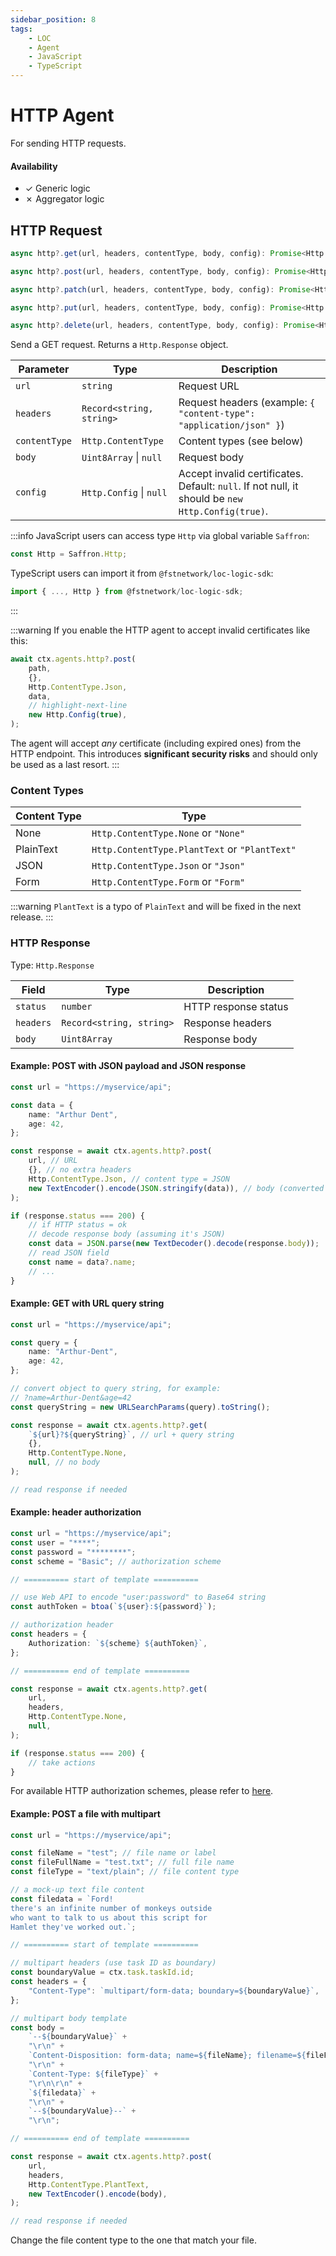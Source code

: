 ```yaml
---
sidebar_position: 8
tags:
    - LOC
    - Agent
    - JavaScript
    - TypeScript
---
```



# HTTP Agent

For sending HTTP requests.

#### Availability

-   ✓ Generic logic
-   ✗ Aggregator logic

## HTTP Request

<Tabs>
  <TabItem value="get" label="GET" default>

```typescript
async http?.get(url, headers, contentType, body, config): Promise<Http.Response>
```

  </TabItem>
  <TabItem value="post" label="POST">

```typescript
async http?.post(url, headers, contentType, body, config): Promise<Http.Response>
```

  </TabItem>
  <TabItem value="patch" label="PATCH">

```typescript
async http?.patch(url, headers, contentType, body, config): Promise<Http.Response>
```

  </TabItem>
  <TabItem value="put" label="PUT">

```typescript
async http?.put(url, headers, contentType, body, config): Promise<Http.Response>
```

  </TabItem>
  <TabItem value="delete" label="DELETE">

```typescript
async http?.delete(url, headers, contentType, body, config): Promise<Http.Response>
```

  </TabItem>
</Tabs>

Send a GET request. Returns a `Http.Response` object.

| Parameter     | Type                        | Description                                                                                      |
| ------------- | --------------------------- | ------------------------------------------------------------------------------------------------ |
| `url`         | `string`                    | Request URL                                                                                      |
| `headers`     | `Record<string, string>`    | Request headers (example: `{ "content-type": "application/json" }`)                              |
| `contentType` | `Http.ContentType`          | Content types (see below)                                                                        |
| `body`        | `Uint8Array` &#124; `null`  | Request body                                                                                     |
| `config`      | `Http.Config` &#124; `null` | Accept invalid certificates. Default: `null`. If not null, it should be `new Http.Config(true)`. |

:::info
JavaScript users can access type `Http` via global variable `Saffron`:

```javascript
const Http = Saffron.Http;
```

TypeScript users can import it from `@fstnetwork/loc-logic-sdk`:

```typescript
import { ..., Http } from @fstnetwork/loc-logic-sdk;
```

:::

:::warning
If you enable the HTTP agent to accept invalid certificates like this:

```typescript
await ctx.agents.http?.post(
    path,
    {},
    Http.ContentType.Json,
    data,
    // highlight-next-line
    new Http.Config(true),
);
```

The agent will accept _any_ certificate (including expired ones) from the HTTP endpoint. This introduces **significant security risks** and should only be used as a last resort.
:::

### Content Types

| Content Type | Type                                          |
| ------------ | --------------------------------------------- |
| None         | `Http.ContentType.None` or `"None"`           |
| PlainText    | `Http.ContentType.PlantText` or `"PlantText"` |
| JSON         | `Http.ContentType.Json` or `"Json"`           |
| Form         | `Http.ContentType.Form` or `"Form"`           |

:::warning
`PlantText` is a typo of `PlainText` and will be fixed in the next release.
:::

### HTTP Response

Type: `Http.Response`

| Field     | Type                     | Description          |
| --------- | ------------------------ | -------------------- |
| `status`  | `number`                 | HTTP response status |
| `headers` | `Record<string, string>` | Response headers     |
| `body`    | `Uint8Array`             | Response body        |

#### Example: POST with JSON payload and JSON response

```typescript showLineNumbers
const url = "https://myservice/api";

const data = {
    name: "Arthur Dent",
    age: 42,
};

const response = await ctx.agents.http?.post(
    url, // URL
    {}, // no extra headers
    Http.ContentType.Json, // content type = JSON
    new TextEncoder().encode(JSON.stringify(data)), // body (converted to Uint8Array)
);

if (response.status === 200) {
    // if HTTP status = ok
    // decode response body (assuming it's JSON)
    const data = JSON.parse(new TextDecoder().decode(response.body));
    // read JSON field
    const name = data?.name;
    // ...
}
```

#### Example: GET with URL query string

```typescript showLineNumbers
const url = "https://myservice/api";

const query = {
    name: "Arthur-Dent",
    age: 42,
};

// convert object to query string, for example:
// ?name=Arthur-Dent&age=42
const queryString = new URLSearchParams(query).toString();

const response = await ctx.agents.http?.get(
    `${url}?${queryString}`, // url + query string
    {},
    Http.ContentType.None,
    null, // no body
);

// read response if needed
```

#### Example: header authorization

```typescript showLineNumbers
const url = "https://myservice/api";
const user = "****";
const password = "********";
const scheme = "Basic"; // authorization scheme

// ========== start of template ==========

// use Web API to encode "user:password" to Base64 string
const authToken = btoa(`${user}:${password}`);

// authorization header
const headers = {
    Authorization: `${scheme} ${authToken}`,
};

// ========== end of template ==========

const response = await ctx.agents.http?.get(
    url,
    headers,
    Http.ContentType.None,
    null,
);

if (response.status === 200) {
    // take actions
}
```

For available HTTP authorization schemes, please refer to [here](https://developer.mozilla.org/zh-TW/docs/Web/HTTP/Authentication#authentication_schemes).

#### Example: POST a file with multipart

```typescript showLineNumbers
const url = "https://myservice/api";

const fileName = "test"; // file name or label
const fileFullName = "test.txt"; // full file name
const fileType = "text/plain"; // file content type

// a mock-up text file content
const filedata = `Ford!
there's an infinite number of monkeys outside
who want to talk to us about this script for
Hamlet they've worked out.`;

// ========== start of template ==========

// multipart headers (use task ID as boundary)
const boundaryValue = ctx.task.taskId.id;
const headers = {
    "Content-Type": `multipart/form-data; boundary=${boundaryValue}`,
};

// multipart body template
const body =
    `--${boundaryValue}` +
    "\r\n" +
    `Content-Disposition: form-data; name=${fileName}; filename=${fileFullName}` +
    "\r\n" +
    `Content-Type: ${fileType}` +
    "\r\n\r\n" +
    `${filedata}` +
    "\r\n" +
    `--${boundaryValue}--` +
    "\r\n";

// ========== end of template ==========

const response = await ctx.agents.http?.post(
    url,
    headers,
    Http.ContentType.PlantText,
    new TextEncoder().encode(body),
);

// read response if needed
```

Change the file content type to the one that match your file.
